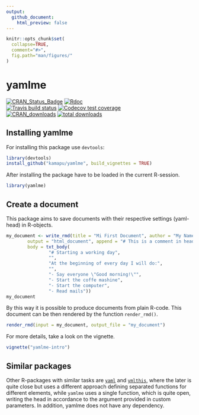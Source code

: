 ```yaml
---
output:
  github_document:
    html_preview: false
---
```


<!-- README.md is generated from README.Rmd. Please edit that file -->
<!-- Use snippet 'render_markdown' for it -->

```r
knitr::opts_chunk$set(
  collapse=TRUE,
  comment="#>",
  fig.path="man/figures/"
)
```

# yamlme

<!-- badges: start -->
[![CRAN_Status_Badge](http://www.r-pkg.org/badges/version/yamlme)](https://cran.r-project.org/package=yamlme)
[![Rdoc](http://www.rdocumentation.org/badges/version/yamlme)](http://www.rdocumentation.org/packages/yamlme)
<br>
[![Travis build status](https://travis-ci.com/kamapu/yamlme.svg?branch=master)](https://travis-ci.com/kamapu/yamlme)
[![Codecov test coverage](https://codecov.io/gh/kamapu/yamlme/branch/master/graph/badge.svg)](https://codecov.io/gh/kamapu/yamlme?branch=master)
<br>
[![CRAN_downloads](http://cranlogs.r-pkg.org/badges/yamlme)](https://cran.r-project.org/package=yamlme)
[![total downloads](http://cranlogs.r-pkg.org/badges/grand-total/yamlme)](https://cran.r-project.org/package=yamlme)
<!-- badges: end -->

## Installing yamlme

For installing this package use `devtools`:

```r
library(devtools)
install_github("kamapu/yamlme", build_vignettes = TRUE)
```

After installing the package have to be loaded in the current R-session.

```r
library(yamlme)
```

## Create a document

This package aims to save documents with their respective settings (yaml-head)
in R-objects.

```r
my_document <- write_rmd(title = "Mi First Document", author = "My Name",
		output = "html_document", append = "# This is a comment in head",
		body = txt_body(
				"# Starting a working day",
				"",
				"At the beginning of every day I will do:",
				"",
				"- Say everyone \"Good morning!\"",
				"- Start the coffe mashine",
				"- Start the computer",
				"- Read mails"))
my_document
```

By this way it is possible to produce documents from plain R-code. This
document can be then rendered by the function `render_rmd()`.

```r
render_rmd(input = my_document, output_file = "my_document")
```

For more details, take a look on the vignette.

```r
vignette("yamlme-intro")
```

## Similar packages

Other R-packages with similar tasks are
[`yaml`](https://github.com/viking/r-yaml/) and
[`ymlthis`](https://github.com/r-lib/ymlthis), where the later is quite close
but uses a different approach defining separated functions for different
elements, while `yamlme` uses a single function, which is quite open, writing
the head in accordance to the argument provided in custom parameters.
In addition, yamlme does not have any dependency.

